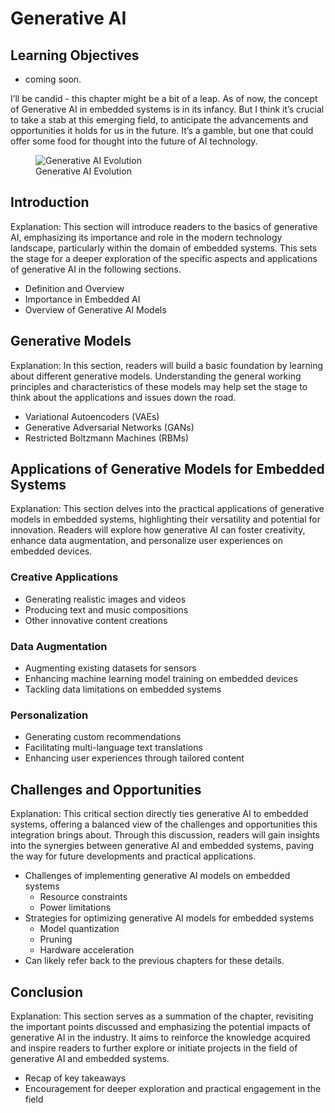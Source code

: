 # Generative AI

::: {.callout-tip collapse="true"}
## Learning Objectives

* coming soon.

:::

I'll be candid - this chapter might be a bit of a leap. As of now, the concept of Generative AI in embedded systems is in its infancy. But I think it's crucial to take a stab at this emerging field, to anticipate the advancements and opportunities it holds for us in the future. It's a gamble, but one that could offer some food for thought into the future of AI technology.

![Generative AI Evolution](./images/generative_ai_evolution.png)

## Introduction

Explanation: This section will introduce readers to the basics of generative AI, emphasizing its importance and role in the modern technology landscape, particularly within the domain of embedded systems. This sets the stage for a deeper exploration of the specific aspects and applications of generative AI in the following sections.

- Definition and Overview
- Importance in Embedded AI
- Overview of Generative AI Models 

## Generative Models

Explanation: In this section, readers will build a basic foundation by learning about different generative models. Understanding the general working principles and characteristics of these models may help set the stage to think about the applications and issues down the road.

- Variational Autoencoders (VAEs)
- Generative Adversarial Networks (GANs)
- Restricted Boltzmann Machines (RBMs)

## Applications of Generative Models for Embedded Systems

Explanation: This section delves into the practical applications of generative models in embedded systems, highlighting their versatility and potential for innovation. Readers will explore how generative AI can foster creativity, enhance data augmentation, and personalize user experiences on embedded devices.

### Creative Applications

- Generating realistic images and videos
- Producing text and music compositions
- Other innovative content creations

### Data Augmentation

- Augmenting existing datasets for sensors
- Enhancing machine learning model training on embedded devices
- Tackling data limitations on embedded systems

### Personalization

- Generating custom recommendations
- Facilitating multi-language text translations
- Enhancing user experiences through tailored content

## Challenges and Opportunities

Explanation: This critical section directly ties generative AI to embedded systems, offering a balanced view of the challenges and opportunities this integration brings about. Through this discussion, readers will gain insights into the synergies between generative AI and embedded systems, paving the way for future developments and practical applications.

- Challenges of implementing generative AI models on embedded systems
  - Resource constraints
  - Power limitations
- Strategies for optimizing generative AI models for embedded systems
  - Model quantization
  - Pruning
  - Hardware acceleration
- Can likely refer back to the previous chapters for these details.

## Conclusion

Explanation: This section serves as a summation of the chapter, revisiting the important points discussed and emphasizing the potential impacts of generative AI in the industry. It aims to reinforce the knowledge acquired and inspire readers to further explore or initiate projects in the field of generative AI and embedded systems.

- Recap of key takeaways
- Encouragement for deeper exploration and practical engagement in the field